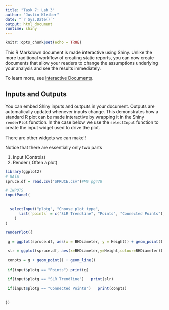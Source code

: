 ```yaml
---
title: "Task 7: Lab 3"
author: "Justin Kleiber"
date: "`r Sys.Date()`"
output: html_document
runtime: shiny
---
```


```r
knitr::opts_chunk$set(echo = TRUE)
```

This R Markdown document is made interactive using Shiny. Unlike the more traditional workflow of creating static reports, you can now create documents that allow your readers to change the assumptions underlying your analysis and see the results immediately. 

To learn more, see [Interactive Documents](http://rmarkdown.rstudio.com/authoring_shiny.html).

## Inputs and Outputs

You can embed Shiny inputs and outputs in your document. Outputs are automatically updated whenever inputs change.  This demonstrates how a standard R plot can be made interactive by wrapping it in the Shiny `renderPlot` function. In the case below we use the `selectInput` function to create the input widget used to drive the plot.

There are other widgets we can make!!

Notice that there are essentially only two parts

 1. Input (Controls)
 2. Render ( Often a plot)

```r
library(ggplot2)
# DATA
spruce.df = read.csv("SPRUCE.csv")#MS pg478

# INPUTS
inputPanel(
  
  
  selectInput("plotg", "Choose plot type",
      list(`points` = c("SLR Trendline", "Points", "Connected Points"))
    )
)

renderPlot({
  
 g = ggplot(spruce.df, aes(x = BHDiameter, y = Height)) + geom_point() 

 slr = ggplot(spruce.df, aes(x=BHDiameter,y=Height,colour=BHDiameter)) + geom_point() + geom_smooth(method="lm") + ggtitle("Height vs BHDiameter")
 
 conpts = g + geom_point() + geom_line()
  
 if(input$plotg == "Points") print(g)
 
 if(input$plotg == "SLR Trendline")   print(slr)
 
 if(input$plotg == "Connected Points")   print(conpts)
 
   
})
```
